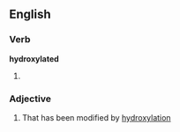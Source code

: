 ==English==

===Verb===
'''hydroxylated'''

# {{past of|hydroxylate}}

===Adjective===
{{en-adj}}

#{{organic chemistry}} That has been modified by [[hydroxylation]]